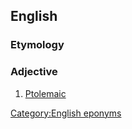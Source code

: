 ==English==

===Etymology===
{{suffix|en|Ptolemy|ian}}

===Adjective===
{{en-adj|-}}

# [[Ptolemaic]]

[[Category:English eponyms]]